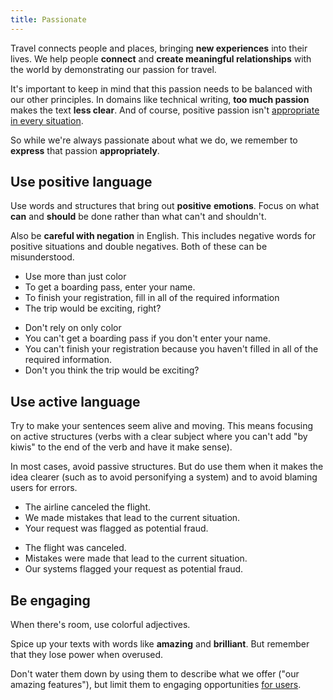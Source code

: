 ```yaml
---
title: Passionate
---
```



<Illustration name="EnjoyApp" alt="" size="display" />

Travel connects people and places, bringing **new experiences** into their lives.
We help people **connect** and **create meaningful relationships** with the world
by demonstrating our passion for travel.

It's important to keep in mind that this passion needs to be balanced with our other principles.
In domains like technical writing, **too much passion** makes the text **less clear**.
And of course, positive passion isn't [appropriate in every situation](/kiwi-use/content/voice-and-tone//empathetic/#adapt-tone-to-the-situation).

So while we're always passionate about what we do,
we remember to **express** that passion **appropriately**.

## Use positive language

<ThumbUp size="large" />

Use words and structures that bring out **positive** **emotions**.
Focus on what **can** and **should** be done rather than what can't and shouldn't.

Also be **careful with negation** in English.
This includes negative words for positive situations and double negatives.
Both of these can be misunderstood.

<GuidelinesSideBySide>

<Do>

- Use more than just color
- To get a boarding pass, enter your name.
- To finish your registration, fill in all of the required information
- The trip would be exciting, right?

</Do>

<Dont>

- Don't rely on only color
- You can't get a boarding pass if you don't enter your name.
- You can't finish your registration because you haven't filled in all of the required information.
- Don't you think the trip would be exciting?

</Dont>
</GuidelinesSideBySide>

## Use active language

<SportEquipment size="large" />

Try to make your sentences seem alive and moving.
This means focusing on active structures
(verbs with a clear subject where you can't add "by kiwis" to the end of the verb
and have it make sense).

In most cases, avoid passive structures.
But do use them when it makes the idea clearer
(such as to avoid personifying a system) and to avoid blaming users for errors.

<GuidelinesSideBySide>

<Do>

- The airline canceled the flight.
- We made mistakes that lead to the current situation.
- Your request was flagged as potential fraud.

</Do>

<Dont>

- The flight was canceled.
- Mistakes were made that lead to the current situation.
- Our systems flagged your request as potential fraud.

</Dont>
</GuidelinesSideBySide>

## Be engaging

<Leisure size="large" />

When there's room, use colorful adjectives.

Spice up your texts with words like **amazing** and **brilliant**.
But remember that they lose power when overused.

Don't water them down by using them to describe what we offer ("our amazing features"),
but limit them to engaging opportunities [for users](/kiwi-use/content/voice-and-tone//empathetic/#keep-focus-on-users).
